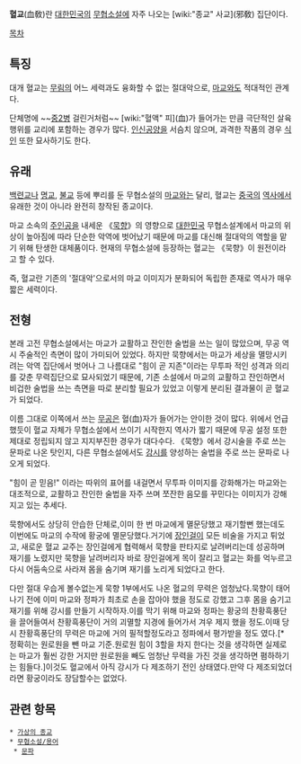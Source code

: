 '''혈교'''(血敎)란 [[대한민국]]의 [[무협소설]]에 자주 나오는 [wiki:"종교" 사교](邪敎) 집단이다.

[[목차]]
== 특징 ==
대개 혈교는 [[무림]]의 어느 세력과도 융화할 수 없는 절대악으로, [[마교]]와도 적대적인 관계다.

단체명에 ~~[[중2병]] 걸린거처럼~~ [wiki:"혈액" 피](血)가 들어가는 만큼 극단적인 살육 행위를 교리에 포함하는 경우가 많다. [[인신공양]]을 서슴치 않으며, 과격한 작품의 경우 [[식인]] 또한 묘사하기도 한다.

== 유래 ==
[[백련교]]나 [[명교]], [[불교]] 등에 뿌리를 둔 무협소설의 [[마교]]와는 달리, 혈교는 [[중국]]의 [[역사]]에서 유래한 것이 아니라 완전히 창작된 종교이다.

마교 소속의 [[주인공]]을 내세운 《[[묵향]]》의 영향으로 [[대한민국]] 무협소설계에서 마교의 위상이 높아짐에 따라 단순한 악역에 벗어났기 때문에 마교를 대신해 절대악의 역할을 맡기 위해 탄생한 대체품이다. 현재의 무협소설에 등장하는 혈교는 《묵향》이 원전이라고 할 수 있다.

즉, 혈교란 기존의 '절대악'으로서의 마교 이미지가 분화되어 독립한 존재로 역사가 매우 짧은 세력이다.

== 전형 ==
본래 고전 무협소설에서는 마교가 교활하고 잔인한 술법을 쓰는 일이 많았으며, 무공 역시 주술적인 측면이 많이 가미되어 있었다. 하지만 묵향에서는 마교가 세상을 멸망시키려는 악역 집단에서 벗어나 그 나름대로 "힘이 곧 지존"이라는 무투파 적인 성격과 의리를 갖춘 무력집단으로 묘사되었기 때문에, 기존 소설에서 마교의 교활하고 잔인하면서 비겁한 술법을 쓰는 측면을 따로 분리할 필요가 있었고 이렇게 분리된 결과물이 곧 혈교가 되었다.

이름 그대로 이쪽에서 쓰는 [[무공]]은 혈(血)자가 들어가는 안이한 것이 많다. 위에서 언급했듯이 혈교 자체가 무협소설에서 쓰이기 시작한지 역사가 짧기 때문에 무공 설정 또한 제대로 정립되지 않고 지지부진한 경우가 대다수다. 《묵향》에서 강시술을 주로 쓰는 문파로 나온 탓인지, 다른 무협소설에서도 [[강시]]를 양성하는 술법을 주로 쓰는 문파로 나오게 되었다.

"힘이 곧 믿음!" 이라는 따위의 표어를 내걸면서 무투파 이미지를 강화해가는 마교와는 대조적으로, 교활하고 잔인한 술법을 자주 쓰며 쪼잔한 음모를 꾸민다는 이미지가 강해지고 있는 추세다.

묵향에서도 상당히 안습한 단체로,이미 한 번 마교에게 멸문당했고 재기할뻔 했는데도 이번에도 마교의 수작에 황궁에 멸문당했다.거기에 [[장인걸]]이 모든 비술을 가지고 튀었고, 새로운 혈교 교주는 장인걸에게 협력해서 묵향을 판타지로 날려버리는데 성공하며 재기를 노렸지만 묵향을 날려버리자 바로 장인걸에게 목이 잘리고 혈교는 화를 억누르고 다시 어둠속으로 사라져 몸을 숨기며 재기를 노리게 되었다고 한다.

다만 절대 우습게 볼수없는게 묵향 1부에서도 나온 혈교의 무력은 엄청났다.묵향이 태어나기 전에 이미 마교와 정파가 최초로 손을 잡아야 했을 정도로 강했고 그후 몸을 숨기고 재기를 위해 강시를 만들기 시작하자.이를 막기 위해 마교와 정파는 황궁의 찬황흑풍단을 끌어들여서 찬황흑풍단이 거의 괴멸할 지경에 들어가서 겨우 제지 했을 정도.이때 당시 찬황흑풍단의 무력은 마교에 거의 필적할정도라고 정파에서 평가받을 정도 였다.[* 정확히는 원로원을 뺀 마교 기준.원로원 힘이 3할을 차지 한다는 것을 생각하면 실제로는 마교가 훨씬 강한 거지만 원로원을 빼도 엄청난 무력을 가진 것을 생각하면 폄하하기는 힘들다.]이것도 혈교에서 아직 강시가 다 제조하기 전인 상태였다.만약 다 제조되었더라면 황궁이라도 장담할수는 없었다.

== 관련 항목 ==
 * [[가상의 종교]]
 * [[무협소설/용어]]
  * [[문파]]
